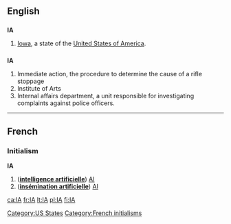 {{also|ia|-ia|ía|iå|i-a|-ía}}
==English==

==={{abbreviation}}===
'''IA'''

# [[Iowa]], a state of the [[United States of America]].

==={{initialism}}===
'''IA'''

# Immediate action, the procedure to determine the cause of a rifle stoppage
# Institute of Arts
# Internal affairs department, a unit responsible for investigating complaints against police officers.

[[Category:US States]]

----

==French==
===Initialism===
'''IA''' {{f}}

# ('''[[intelligence artificielle]]''') [[AI]]
# ('''[[insémination artificielle]]''') [[AI]]

[[Category:French initialisms]]

[[ca:IA]]
[[fr:IA]]
[[lt:IA]]
[[pl:IA]]
[[fi:IA]]